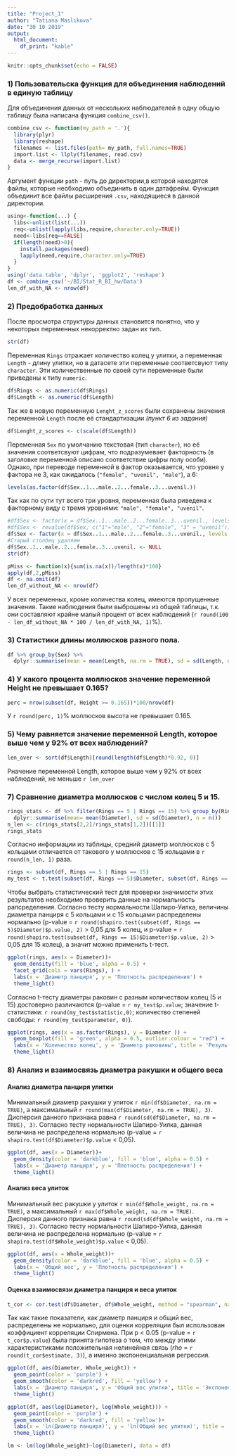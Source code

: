 ```yaml
---
title: "Project_1"
author: "Tatiana Maslikova"
date: "30 10 2019"
output: 
  html_document:
    df_print: "kable"
---
```


```r
knitr::opts_chunk$set(echo = FALSE)
```

### 1) Пользовательска функция для объединения наблюдений в единую таблицу
Для объединения данных от нескольких наблюдателей в одну общую таблицу была написана функция `combine_csv()`.
```r
combine_csv <- function(my_path = '.'){
  library(plyr)
  library(reshape)
  filenames <- list.files(path= my_path, full.names=TRUE)
  import.list <- llply(filenames, read.csv)
  data <- merge_recurse(import.list)
}
```
Аргумент функции `path` - путь до директории,в которой находятся файлы, которые необходимо объединить в один датафрейм. Функция объединит все файлы расширения `.csv`, находящиеся в данной директории.

```r
using<-function(...) {
  libs<-unlist(list(...))
  req<-unlist(lapply(libs,require,character.only=TRUE))
  need<-libs[req==FALSE]
  if(length(need)>0){ 
    install.packages(need)
    lapply(need,require,character.only=TRUE)
  }
}
using('data.table', 'dplyr', 'ggplot2', 'reshape')
df <- combine_csv('~/BI/Stat_R_BI_hw/Data')
len_df_with_NA <- nrow(df)
```

### 2) Предобработка данных
После просмотра структуры данных становится понятно, что у некоторых переменных некорректно задан их тип.
```r
str(df)
```
Переменная `Rings` отражает количество колец у улитки, а переменная `Length` - длину улитки, но в датасете эти переменные соответсвуют типу `character`. Эти количественные по своей сути переменные были приведены к типу `numeric`.
```r
df$Rings <- as.numeric(df$Rings)
df$Length <- as.numeric(df$Length)
```
Так же в новую переменную `Lenght_z_scores` были сохранены значения переменной `Length` после её стандартизации *(пункт 6 из задания)*
```r
df$Lenght_z_scores <- c(scale(df$Length))
```

Переменная `Sex` по умолчанию текстовая (тип `character`), но её значения соответсвуют цифрам, что подразумевает факторность (в заголовке переменной описано соответствие цифры полу особи). Однако, при переводе переменной в фактор оказывается, что уровня у фактора не 3, как ожидалось (`"female", "uvenil", "male"`), а 6:
```r
levels(as.factor(df$Sex..1...male..2...female..3...uvenil.))
```
Так как по сути тут всего три уровня, переменная была риведена к факторному виду с тремя уровнями: `"male", "female", "uvenil"`.
```r
#df$Sex <- factor(x = df$Sex..1...male..2...female..3...uvenil., levels = c('1', '2', '3', 'male', 'one', 'three'), labels = c('1', '2', '3', '1', '1', '3'))
#df$Sex <- revalue(df$Sex, c("1"="male", "2"="female", "3" = "uvenil"))
df$Sex <- factor(x = df$Sex..1...male..2...female..3...uvenil., levels = c('1', '2', '3', 'male', 'one', 'three'), labels = c('male', 'female', 'uvenil', 'male', 'male', 'uvenil'))
#Старый столбец удаляем
df$Sex..1...male..2...female..3...uvenil. <- NULL
str(df)
```

```r
pMiss <- function(x){sum(is.na(x))/length(x)*100}
apply(df,2,pMiss)
df <- na.omit(df)
len_df_without_NA <- nrow(df)
```
У всех переменных, кроме количества колец, имеются пропущенные значения. Такие наблюдения были выброшены из общей таблицы, т.к. они составляют крайне малый процент от всех наблюдений (`r round(100 - len_df_without_NA * 100 / len_df_with_NA, 1)`%).


### 3) Статистики длины моллюсков разного пола.
```r
df %>% group_by(Sex) %>% 
  dplyr::summarise(mean = mean(Length, na.rm = TRUE), sd = sd(Length, na.rm = TRUE), n = n())
```

### 4) У какого процента моллюсков значение переменной Height не превышает 0.165?
```r
perc = nrow(subset(df, Height >= 0.165))*100/nrow(df)
```
У `r round(perc, 1)`% моллюсков высота не превышает 0.165.

### 5) Чему равняется значение переменной Length, которое выше чем у 92% от всех наблюдений?
```r
len_over <- sort(df$Length)[round(length(df$Length)*0.92, 0)]
```
Pначение переменной Length, которое выше чем у 92% от всех наблюдений, не меньше `r len_over`

### 7) Сравнение диаметра моллюсков с числом колец 5 и 15. 
```r
rings_stats <- df %>% filter(Rings == 5 | Rings == 15) %>% group_by(Rings) %>% 
  dplyr::summarise(mean= mean(Diameter), sd = sd(Diameter), n = n())
n_len <- c(rings_stats[2,2]/rings_stats[1,2])[[1]]
rings_stats
```
Согласно информации из таблицы, средний диаметр моллюсков с 5 кольцами отличается от такового у моллюсков с 15 кольцами в `r round(n_len, 1)`  раза.

```r
rings <- subset(df, Rings == 5 | Rings == 15)
my_test <- t.test(subset(df, Rings == 5)$Diameter, subset(df, Rings == 15)$Diameter)
```
Чтобы выбрать статистический тест для проверки значимости этих результатов необходимо проверить данные на нормальность рапсределения. Согласно тесту нормальности Шапиро-Уилка, величины диаметра панциря с 5 кольцами и с 15 кольцами распределены нормально (p-value = `r round(shapiro.test(subset(df, Rings == 5)$Diameter)$p.value, 2)` > 0,05 для 5 колец, и p-value = `r round(shapiro.test(subset(df, Rings == 15)$Diameter)$p.value, 2)` > 0,05 для 15 колец), а значит можно применить t-тест.
```r
ggplot(rings, aes(x = Diameter))+
  geom_density(fill = 'blue', alpha = 0.5) +
  facet_grid(cols = vars(Rings), ) +
  labs(x = 'Диаметр панциря', y = 'Плотность распределения') +
  theme_light()
```


Cогласно t-тесту диаметры раковин с разным количеством колец (5 и 15) достоверно различаются (p-value = `r my_test$p.value`; значение t-статистики: `r round(my_test$statistic,0)`; количество степеней свободы: `r round(my_test$parameter, 0)`).


```r
ggplot(rings, aes(x = as.factor(Rings), y = Diameter )) +
  geom_boxplot(fill = 'green', alpha = 0.5, outlier.colour = "red") +
  labs(x = 'Количество колец', y = 'Диаметр раковины', title = 'Результаты сравнения диаметра раковин с 5 и 15 кольцами') +
  theme_light()
```

### 8) Анализ и взаимосвязь диаметра ракушки и общего веса
#### Анализ диаметра панциря улитки
Минимальный диаметр ракушки у улиток `r min(df$Diameter, na.rm = TRUE)`, а максимальный `r round(max(df$Diameter, na.rm = TRUE), 3)`. Дисперсия данного признака равна `r round(sd(df$Diameter, na.rm = TRUE), 3)`. Согласно тесту нормальности Шапиро-Уилка, данная величина не распределена нормально (p-value = `r shapiro.test(df$Diameter)$p.value` < 0,05).
```r
ggplot(df, aes(x = Diameter))+
  geom_density(color = 'darkblue', fill = 'blue', alpha = 0.5) +
  labs(x = 'Диаметр панциря', y = 'Плотность распределения') +
  theme_light()
```

#### Анализ веса улиток
Минимальный вес ракушки у улиток `r min(df$Whole_weight, na.rm = TRUE)`, а максимальный `r max(df$Whole_weight, na.rm = TRUE)`. Дисперсия данного признака равна `r round(sd(df$Whole_weight, na.rm = TRUE), 3)`. Согласно тесту нормальности Шапиро-Уилка, данная величина не распределена нормально (p-value = `r shapiro.test(df$Whole_weight)$p.value` < 0,05).
```r
ggplot(df, aes(x = Whole_weight))+
  geom_density(color = 'darkblue', fill = 'blue', alpha = 0.5) +
  labs(x = 'Общий вес', y = 'Плотность распределения') +
  theme_light()
```

#### Оценка взаимосвязи диаметра панциря и веса улиток
```r
t_cor <- cor.test(df$Diameter, df$Whole_weight, method = "spearman", na.action = na.omit, exact = FALSE)
```
Так как такие показатели, как диаметр панциря и общий вес, распределены не нормально, для оценки корреляции был использован коэффициент корреляции Спирмена. При p < 0.05 (p-value = `r t_cor$p.value`) была принята гипотеза о том, что между этими характеристиками положительная нелинейная связь (*rho* = `r  round(t_cor$estimate, 3)`), а именно экспоненциальная регрессия.

```r
ggplot(df, aes(Diameter, Whole_weight)) +
  geom_point(color = 'purple') +
  geom_smooth(color = 'darkred', fill = 'yellow') +
  labs(x = 'Диаметр панциря', y = 'Общий вес улитки', title = 'Экспоненциальная регрессия диаметра панциря и веса улитки') +
  theme_light()
```

```r
ggplot(df, aes(log(Diameter), log(Whole_weight))) +
  geom_point(color = 'purple') +
  geom_smooth(color = 'darkred', fill = 'yellow')+
  labs(x = 'ln(Диаметр панциря)', y = 'ln(Общий вес улитки)', title = 'Приведённая к линейному виду корреляция') +
  theme_light()
```

```r
lm <- lm(log(Whole_weight)~log(Diameter), data = df)
```
